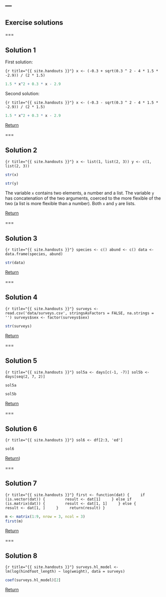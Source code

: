 ---
---

## Exercise solutions

===

## Solution 1

First solution:

```{r title="{{ site.handouts }}"}
x <- (-0.3 + sqrt(0.3 ^ 2 - 4 * 1.5 * -2.9)) / (2 * 1.5)
```

```r
1.5 * x^2 + 0.3 * x - 2.9
```

Second solution:

```{r title="{{ site.handouts }}"}
x <- (-0.3 - sqrt(0.3 ^ 2 - 4 * 1.5 * -2.9)) / (2 * 1.5)
```

```r
1.5 * x^2 + 0.3 * x - 2.9
```

<aside class="notes" markdown="block">
[Return](#exercise-1)
</aside>

===

## Solution 2

```{r title="{{ site.handouts }}"}
x <- list(1, list(2, 3))
y <- c(1, list(2, 3))
```

```r
str(x)
```
```r
str(y)
```

The variable `x` contains two elements, a number and a list. The variable `y` has concatenation of the two arguments, coerced to the more flexible of the two (a list is more flexible than a number). Both `x` and `y` are lists.

<aside class="notes" markdown="block">
[Return](#exercise-2)
</aside>

===

## Solution 3

```{r title="{{ site.handouts }}"}
species <- c()
abund <- c()
data <- data.frame(species, abund)
```

```r
str(data)
```

<aside class="notes" markdown="block">
[Return](#exercise-3)
</aside>

===

## Solution 4

```{r title="{{ site.handouts }}"}
surveys <- read.csv('data/surveys.csv', stringsAsFactors = FALSE, na.strings = '')
surveys$sex <- factor(surveys$sex)
```

```r
str(surveys)
```

<aside class="notes" markdown="block">
[Return](#exercise-4)
</aside>

===

## Solution 5

```{r title="{{ site.handouts }}"}
sol5a <- days[c(-1, -7)]
sol5b <- days[seq(2, 7, 2)]
```

```r
sol5a
```

```r
sol5b
```

<aside class="notes" markdown="block">
[Return](#exercise-5)
</aside>

===

## Solution 6

```{r title="{{ site.handouts }}"}
sol6 <- df[2:3, 'ed']
```

```r
sol6
```

<aside class="notes" markdown="block">
[Return](#exercise-6))
</aside>

===

## Solution 7

```{r title="{{ site.handouts }}"}
first <- function(dat) {
    if (is.vector(dat)) {
        result <- dat[1]
    } else if (is.matrix(dat)) {
        result <- dat[1, 1]
    } else {
        result <- dat[1, ]
    }
    return(result)
}
```

```r
m <- matrix(1:9, nrow = 3, ncol = 3)
first(m)
```

<aside class="notes" markdown="block">
[Return](#exercise-7)
</aside>

===

## Solution 8

```{r title="{{ site.handouts }}"}
surveys.hl_model <- lm(log(hindfoot_length) ~ log(weight), data = surveys)
```

```r
coef(surveys.hl_model)[2]
```

<aside class="notes" markdown="block">
[Return](#exercise-8)
</aside>
